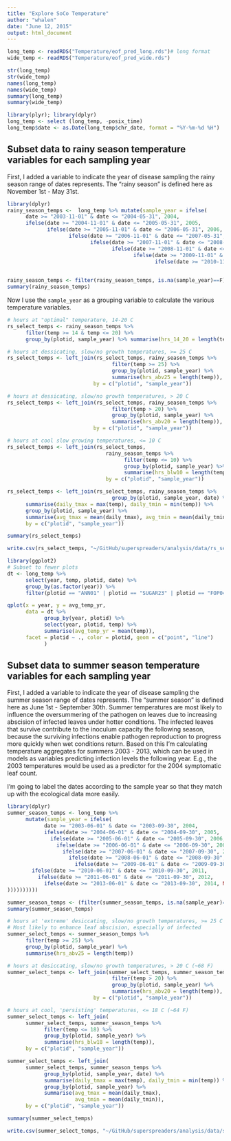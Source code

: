 ```yaml
---
title: "Explore SoCo Temperature"
author: "whalen"
date: "June 12, 2015"
output: html_document
---
```


```r
long_temp <- readRDS("Temperature/eof_pred_long.rds")# long format
wide_temp <- readRDS("Temperature/eof_pred_wide.rds")
```

```r
str(long_temp)
str(wide_temp)
names(long_temp)
names(wide_temp)
summary(long_temp)
summary(wide_temp)

library(plyr); library(dplyr)
long_temp <- select (long_temp, -posix_time)
long_temp$date <- as.Date(long_temp$chr_date, format = "%Y-%m-%d %H")
```


## Subset data to rainy season temperature variables for each sampling year

First, I added a variable to indicate the year of disease sampling the rainy season range of dates represents. The "rainy season" is defined here as November 1st - May 31st.

```r
library(dplyr)
rainy_season_temps <-  long_temp %>% mutate(sample_year = ifelse(
      date >= "2003-11-01" & date <= "2004-05-31", 2004, 
      ifelse(date >= "2004-11-01" & date <= "2005-05-31", 2005,
             ifelse(date >= "2005-11-01" & date <= "2006-05-31", 2006,
                    ifelse(date >= "2006-11-01" & date <= "2007-05-31", 2007,
                           ifelse(date >= "2007-11-01" & date <= "2008-05-31", 2008,
                                  ifelse(date >= "2008-11-01" & date <= "2009-05-31", 2009,
                                         ifelse(date >= "2009-11-01" & date <= "2010-05-31", 2010,
                                                ifelse(date >= "2010-11-01" & date <= "2011-05-31", 2011, ifelse(date >= "2011-11-01" & date <= "2012-05-31", 2012,
                                                                                                           ifelse(date >= "2013-11-01" & date <= "2014-05-31", 2014, NA)))))))))))

rainy_season_temps <- filter(rainy_season_temps, is.na(sample_year)==F)
summary(rainy_season_temps)
```

Now I use the `sample_year` as a grouping variable to calculate the various temperature variables.

```r
# hours at "optimal" temperature, 14-20 C
rs_select_temps <- rainy_season_temps %>% 
      filter(temp >= 14 & temp <= 20) %>% 
      group_by(plotid, sample_year) %>% summarise(hrs_14_20 = length(temp))

# hours at dessicating, slow/no growth temperatures, >= 25 C
rs_select_temps <- left_join(rs_select_temps, rainy_season_temps %>% 
                                  filter(temp >= 25) %>%
                                  group_by(plotid, sample_year) %>%
                                  summarise(hrs_abv25 = length(temp)),
                            by = c("plotid", "sample_year"))

# hours at dessicating, slow/no growth temperatures, > 20 C
rs_select_temps <- left_join(rs_select_temps, rainy_season_temps %>% 
                                  filter(temp > 20) %>%
                                  group_by(plotid, sample_year) %>%
                                  summarise(hrs_abv20 = length(temp)),
                            by = c("plotid", "sample_year"))

# hours at cool slow growing temperatures, <= 10 C
rs_select_temps <- left_join(rs_select_temps, 
                                rainy_season_temps %>% 
                                      filter(temp <= 10) %>% 
                                      group_by(plotid, sample_year) %>%
                                      summarise(hrs_blw10 = length(temp)),
                                by = c("plotid", "sample_year"))

rs_select_temps <- left_join(rs_select_temps, rainy_season_temps %>% 
                                  group_by(plotid, sample_year, date) %>% 
      summarise(daily_tmax = max(temp), daily_tmin = min(temp)) %>% 
      group_by(plotid, sample_year) %>% 
      summarise(avg_tmax = mean(daily_tmax), avg_tmin = mean(daily_tmin)),
      by = c("plotid", "sample_year"))

summary(rs_select_temps)

write.csv(rs_select_temps, "~/GitHub/superspreaders/analysis/data/rs_select_temps.csv", row.names = F)
```


```r
library(ggplot2)
# Subset to fewer plots
dt <- long_temp %>%
      select(year, temp, plotid, date) %>%
      group_by(as.factor(year)) %>%
      filter(plotid == "ANN01" | plotid == "SUGAR23" | plotid == "FOP04")

qplot(x = year, y = avg_temp_yr, 
      data = dt %>% 
            group_by(year, plotid) %>%
            select(year, plotid, temp) %>% 
            summarise(avg_temp_yr = mean(temp)),
      facet = plotid ~ ., color = plotid, geom = c("point", "line")
            )
```

## Subset data to summer season temperature variables for each sampling year

First, I added a variable to indicate the year of disease sampling the summer season range of dates represents. The "summer season" is defined here as June 1st - September 30th. Summer temperatures are most likely to influence the oversummering of the pathogen on leaves due to increasing abscision of infected leaves under hotter conditions. The infected leaves that survive contribute to the inoculum capacity the following season, because the surviving infections enable pathogen reproduction to progress more quickly when wet conditions return. Based on this I'm calculating temperature aggregates for summers 2003 - 2013, which can be used in models as variables predicting infection levels the following year. E.g., the 2003 temperatures would be used as a predictor for the 2004 symptomatic leaf count.

I'm going to label the dates according to the sample year so that they match up with the ecological data more easily.

```r
library(dplyr)
summer_season_temps <- long_temp %>% 
      mutate(sample_year = ifelse(
            date >= "2003-06-01" & date <= "2003-09-30", 2004, 
            ifelse(date >= "2004-06-01" & date <= "2004-09-30", 2005,
              ifelse(date >= "2005-06-01" & date <= "2005-09-30", 2006,
                ifelse(date >= "2006-06-01" & date <= "2006-09-30", 2007,
                  ifelse(date >= "2007-06-01" & date <= "2007-09-30", 2008,
                    ifelse(date >= "2008-06-01" & date <= "2008-09-30", 2009,
                      ifelse(date >= "2009-06-01" & date <= "2009-09-30", 2010,
        ifelse(date >= "2010-06-01" & date <= "2010-09-30", 2011, 
          ifelse(date >= "2011-06-01" & date <= "2011-09-30", 2012,
            ifelse(date >= "2013-06-01" & date <= "2013-09-30", 2014, NA)
))))))))))

summer_season_temps <- (filter(summer_season_temps, is.na(sample_year)==F))
summary(summer_season_temps)
```


```r
# hours at 'extreme' desiccating, slow/no growth temperatures, >= 25 C (~77 F)
# Most likely to enhance leaf abscision, especially of infected
summer_select_temps <- summer_season_temps %>% 
      filter(temp >= 25) %>%
      group_by(plotid, sample_year) %>%
      summarise(hrs_abv25 = length(temp))

# hours at desiccating, slow/no growth temperatures, > 20 C (~68 F)
summer_select_temps <- left_join(summer_select_temps, summer_season_temps %>% 
                                  filter(temp > 20) %>%
                                  group_by(plotid, sample_year) %>%
                                  summarise(hrs_abv20 = length(temp)),
                            by = c("plotid", "sample_year"))

# hours at cool, 'persisting' temperatures, <= 18 C (~64 F)
summer_select_temps <- left_join(
      summer_select_temps, summer_season_temps %>%
            filter(temp <= 18) %>% 
            group_by(plotid, sample_year) %>%
            summarise(hrs_blw18 = length(temp)),
      by = c("plotid", "sample_year"))

summer_select_temps <- left_join(
      summer_select_temps, summer_season_temps %>% 
            group_by(plotid, sample_year, date) %>% 
            summarise(daily_tmax = max(temp), daily_tmin = min(temp)) %>%
            group_by(plotid, sample_year) %>% 
            summarise(avg_tmax = mean(daily_tmax), 
                      avg_tmin = mean(daily_tmin)),
      by = c("plotid", "sample_year"))

summary(summer_select_temps)

write.csv(summer_select_temps, "~/GitHub/superspreaders/analysis/data/summer_select_temps.csv", row.names = F)
```

